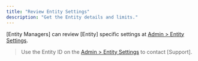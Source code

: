 ```yaml
---
title: "Review Entity Settings"
description: "Get the Entity details and limits."
---
```


[Entity Managers] can review [Entity] specific settings at [Admin \> Entity Settings](https://dashboard.paxos.com/admin).

> Use the Entity ID on the [ Admin \> Entity Settings](https://dashboard.paxos.com/admin) to contact [Support].